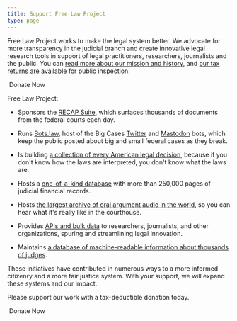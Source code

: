 ```yaml
---
title: Support Free Law Project
type: page
---
```



<p className="lead">Free Law Project works to make the legal system better. We advocate for more transparency in the judicial branch and create innovative legal research tools in support of legal practitioners, researchers, journalists and the public. You can <a href="/about/">read more about our mission and history</a>, and <a href="/non-profit-documents/">our tax returns are available</a> for public inspection.</p>

<div className="py-8">
   <RedButton href="https://www.courtlistener.com/donate/?referrer=free.law/donate/" size="lg" extraClasses="inline-flex"><HeartIcon className="flex-shrink-0 h-5 w-5" aria-hidden="true"/>&nbsp;Donate Now</RedButton>
</div>


Free Law Project:

 - Sponsors the [RECAP Suite][recap], which surfaces thousands of documents from the federal courts each day.

 - Runs [Bots.law][b], host of the Big Cases [Twitter][bcb] and [Mastodon][bcbm] bots, which keep the public posted about big and small federal cases as they break.

 - Is building [a collection of every American legal decision][opinions], because if you don't know how the laws are interpreted, you don't know what the laws are.

 - Hosts a [one-of-a-kind database][fds] with more than 250,000 pages of judicial financial records.

 - Hosts [the largest archive of oral argument audio in the world][oa], so you can hear what it's really like in the courthouse.
 
 - Provides [APIs and bulk data][api] to researchers, journalists, and other organizations, spuring and streamlining legal innovation.

 - Maintains [a database of machine-readable information about thousands of judges][judges].

These initiatives have contributed in numerous ways to a more informed citizenry and a more fair justice system. With your support, we will expand these systems and our impact.

Please support our work with a tax-deductible donation today.

<div className="py-8">
   <RedButton href="https://www.courtlistener.com/donate/?referrer=free.law/donate/" size="lg" extraClasses="inline-flex"><HeartIcon className="flex-shrink-0 h-5 w-5" aria-hidden="true"/>&nbsp;Donate Now</RedButton>
</div>


[recap]: /recap/
[archive]: https://www.courtlistener.com/recap/
[opinions]: https://www.courtlistener.com/opinion/
[oa]: https://www.courtlistener.com/audio/
[api]: https://www.courtlistener.com/help/api/
[judges]: https://www.courtlistener.com/person/
[viz]: https://www.courtlistener.com/visualizations/scotus-mapper/
[contact]: /contact/
[fds]: https://www.courtlistener.com/financial-disclosures/
[b]: https://bots.law/
[bcb]: https://twitter.com/big_cases/
[bcbm]: https://law.builders/@bigcases
